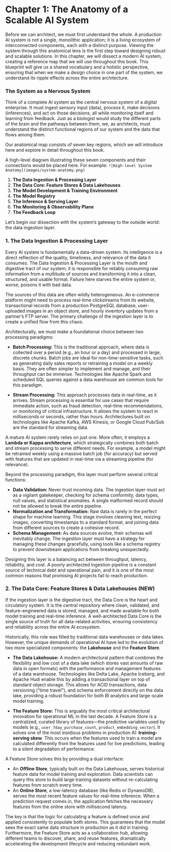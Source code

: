 # Chapter 1: The Anatomy of a Scalable AI System

Before we can architect, we must first understand the whole. A production AI system is not a single, monolithic application; it is a living ecosystem of interconnected components, each with a distinct purpose. Viewing the system through this anatomical lens is the first step toward designing robust and scalable solutions. In this chapter, we will dissect a modern AI system, creating a reference map that we will use throughout this book. This blueprint will give us a shared vocabulary and a holistic perspective, ensuring that when we make a design choice in one part of the system, we understand its ripple effects across the entire architecture.

### The System as a Nervous System

Think of a complete AI system as the central nervous system of a digital enterprise. It must ingest sensory input (data), process it, make decisions (inferences), and act on those decisions, all while monitoring itself and learning from feedback. Just as a biologist would study the different parts of the brain and the pathways between them, we, as architects, must understand the distinct functional regions of our system and the data that flows among them.

Our anatomical map consists of seven key regions, which we will introduce here and explore in detail throughout this book.

:::{.callout-note}
A high-level diagram illustrating these seven components and their connections would be placed here. For example: `![High-level System Anatomy](images/system-anatomy.png)`
:::

1.  **The Data Ingestion & Processing Layer**
2.  **The Data Core: Feature Stores & Data Lakehouses**
3.  **The Model Development & Training Environment**
4.  **The Model Registry**
5.  **The Inference & Serving Layer**
6.  **The Monitoring & Observability Plane**
7.  **The Feedback Loop**

Let's begin our dissection with the system's gateway to the outside world: the data ingestion layer.

### 1. The Data Ingestion & Processing Layer

Every AI system is fundamentally a data-driven system. Its intelligence is a direct reflection of the quality, timeliness, and relevance of the data it consumes. The Data Ingestion & Processing Layer is the mouth and digestive tract of our system; it is responsible for reliably consuming raw information from a multitude of sources and transforming it into a clean, structured, and usable format. Failure here starves the entire system or, worse, poisons it with bad data.

The sources of this data are often wildly heterogeneous. An e-commerce platform might need to process real-time clickstreams from its website, transactional records from a production PostgreSQL database, user-uploaded images in an object store, and hourly inventory updates from a partner's FTP server. The primary challenge of the ingestion layer is to create a unified flow from this chaos.

Architecturally, we must make a foundational choice between two processing paradigms:

* **Batch Processing:** This is the traditional approach, where data is collected over a period (e.g., an hour or a day) and processed in large, discrete chunks. Batch jobs are ideal for non-time-sensitive tasks, such as generating daily sales reports or retraining a model on a weekly basis. They are often simpler to implement and manage, and their throughput can be immense. Technologies like Apache Spark and scheduled SQL queries against a data warehouse are common tools for this paradigm.

* **Stream Processing:** This approach processes data in real-time, as it arrives. Stream processing is essential for use cases that require immediate action, such as fraud detection, real-time recommendations, or monitoring of critical infrastructure. It allows the system to react in milliseconds or seconds, rather than hours. Architectures built on technologies like Apache Kafka, AWS Kinesis, or Google Cloud Pub/Sub are the standard for streaming data.

A mature AI system rarely relies on just one. More often, it employs a **Lambda or Kappa architecture**, which strategically combines both batch and stream processing to serve different needs. For example, a model might be retrained weekly using a massive batch job (for accuracy) but served with features that are updated in real-time via a streaming pipeline (for relevance).

Beyond the processing paradigm, this layer must perform several critical functions:

-   **Data Validation:** Never trust incoming data. The ingestion layer must act as a vigilant gatekeeper, checking for schema conformity, data types, null values, and statistical anomalies. A single malformed record should not be allowed to break the entire pipeline.
-   **Normalization and Transformation:** Raw data is rarely in the perfect shape for machine learning. This stage involves cleaning text, resizing images, converting timestamps to a standard format, and joining data from different sources to create a cohesive record.
-   **Schema Management:** As data sources evolve, their schemas will inevitably change. The ingestion layer must have a strategy for managing these changes gracefully, using tools like a schema registry to prevent downstream applications from breaking unexpectedly.

Designing this layer is a balancing act between throughput, latency, reliability, and cost. A poorly architected ingestion pipeline is a constant source of technical debt and operational pain, and it is one of the most common reasons that promising AI projects fail to reach production.

### 2. The Data Core: Feature Stores & Data Lakehouses (NEW)

If the ingestion layer is the digestive tract, the Data Core is the heart and circulatory system. It is the central repository where clean, validated, and feature-engineered data is stored, managed, and made available for both model training and real-time inference. A well-architected Data Core is the single source of truth for all data-related activities, ensuring consistency and reliability across the entire AI ecosystem.

Historically, this role was filled by traditional data warehouses or data lakes. However, the unique demands of operational AI have led to the evolution of two more specialized components: the **Lakehouse** and the **Feature Store**.

* **The Data Lakehouse:** A modern architectural pattern that combines the flexibility and low cost of a data lake (which stores vast amounts of raw data in open formats) with the performance and management features of a data warehouse. Technologies like Delta Lake, Apache Iceberg, and Apache Hudi enable this by adding a transactional layer on top of standard object storage. This allows for ACID transactions, data versioning ("time travel"), and schema enforcement directly on the data lake, providing a robust foundation for both BI analytics and large-scale model training.

* **The Feature Store:** This is arguably the most critical architectural innovation for operational ML in the last decade. A Feature Store is a centralized, curated library of features—the predictive variables used by models (e.g., `user_7day_purchase_count`, `product_embedding_vector`). It solves one of the most insidious problems in production AI: **training-serving skew**. This occurs when the features used to train a model are calculated differently from the features used for live predictions, leading to a silent degradation of performance.

A Feature Store solves this by providing a dual interface:

-   An **Offline Store**, typically built on the Data Lakehouse, serves historical feature data for model training and exploration. Data scientists can query this store to build large training datasets without re-calculating features from scratch every time.
-   An **Online Store**, a low-latency database (like Redis or DynamoDB), serves the most recent feature values for real-time inference. When a prediction request comes in, the application fetches the necessary features from the online store with millisecond latency.

The key is that the logic for calculating a feature is defined once and applied consistently to populate both stores. This guarantees that the model sees the exact same data structure in production as it did in training. Furthermore, the Feature Store acts as a collaboration hub, allowing different teams to discover, share, and reuse features, dramatically accelerating the development lifecycle and reducing redundant work.
